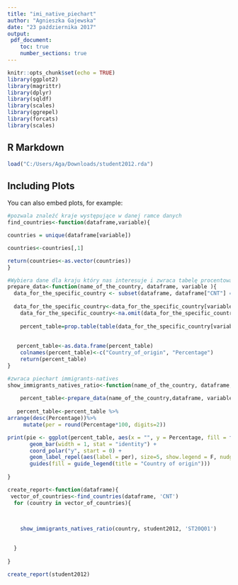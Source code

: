 ---
title: "imi_native_piechart"
author: "Agnieszka Gajewska"
date: "23 października 2017"
output: 
 pdf_document:
    toc: true
    number_sections: true
---

```{r setup, include=FALSE}
knitr::opts_chunk$set(echo = TRUE)
library(ggplot2)
library(magrittr)
library(dplyr)
library(sqldf)
library(scales)
library(ggrepel)
library(forcats)
library(scales)
```

## R Markdown



```{r, echo=FALSE}
load("C:/Users/Aga/Downloads/student2012.rda")
```

## Including Plots

You can also embed plots, for example:

```{r pressure, echo=FALSE}
#pozwala znaleźć kraje występujące w danej ramce danych
find_countries<-function(dataframe,variable){

countries = unique(dataframe[variable])

countries<-countries[,1]

return(countries<-as.vector(countries))
}
```

```{r,echo=FALSE}
#Wybiera dane dla kraju który nas interesuje i zwraca tabelę procentową (stosunek imigrantów do lokalnych mieszkańców)
prepare_data<-function(name_of_the_country, dataframe, variable ){
  data_for_the_specific_country <- subset(dataframe, dataframe["CNT"] == name_of_the_country)
  
  data_for_the_specific_country<-data_for_the_specific_country[variable]
    data_for_the_specific_country<-na.omit(data_for_the_specific_country)
  
    percent_table=prop.table(table(data_for_the_specific_country[variable]))
    
    
   percent_table<-as.data.frame(percent_table)
    colnames(percent_table)<-c("Country_of_origin", "Percentage")
    return(percent_table)
}
```

```{r,echo=FALSE}
#zwraca piechart immigrants-natives 
show_immigrants_natives_ratio<-function(name_of_the_country, dataframe, variable){
  
    percent_table<-prepare_data(name_of_the_country,dataframe, variable)
    
   percent_table<-percent_table %>%
arrange(desc(Percentage))%>%
     mutate(per = round(Percentage*100, digits=2))

print(pie <- ggplot(percent_table, aes(x = "", y = Percentage, fill = fct_inorder(Country_of_origin))) +
       geom_bar(width = 1, stat = "identity") +
       coord_polar("y", start = 0) +
       geom_label_repel(aes(label = per), size=5, show.legend = F, nudge_x = 1, box.padding = 0.25, label.padding = 0.25) +
       guides(fill = guide_legend(title = "Country of origin")))
    
}
```

```{r,echo=FALSE}

create_report<-function(dataframe){
 vector_of_countries<-find_countries(dataframe, 'CNT')
  for (country in vector_of_countries){

  
    
    show_immigrants_natives_ratio(country, student2012, 'ST20Q01')
    

  }
  
}

create_report(student2012)
```

